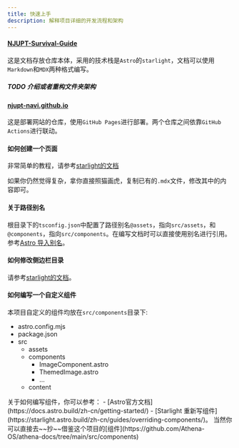 ```yaml
---
title: 快速上手
description: 解释项目详细的开发流程和架构
---
```



#### [NJUPT-Survival-Guide](https://github.com/NJUPT-NAVI/NJUPT-Survival-Guide)
这是文档存放仓库本体，采用的技术栈是`Astro`的`starlight`，文档可以使用`Markdown`和`MDX`两种格式编写。

##### TODO 介绍或者重构文件夹架构


#### [njupt-navi.github.io](https://github.com/NJUPT-NAVI/njupt-navi.github.io)
这是部署网站的仓库，使用`GitHub Pages`进行部署。两个仓库之间依靠`GitHub Actions`进行联动。

#### 如何创建一个页面
非常简单的教程，请参考[starlight的文档](https://starlight.astro.build/zh-cn/guides/pages/)

如果你仍然觉得复杂，拿你直接照猫画虎，复制已有的`.mdx`文件，修改其中的内容即可。

#### 关于路径别名
根目录下的`tsconfig.json`中配置了路径别名`@assets`，指向`src/assets`，和`@components`，指向`src/components`。在编写文档时可以直接使用别名进行引用。参考[Astro 导入别名](https://docs.astro.build/zh-cn/guides/typescript/#path-aliases)。

#### 如何修改侧边栏目录
请参考[starlight的文档](https://starlight.astro.build/zh-cn/guides/sidebar/)。

#### 如何编写一个自定义组件
本项目自定义的组件均放在`src/components`目录下:
<FileTree>

- astro.config.mjs
- package.json
- src
  - assets
  - components
    - ImageComponent.astro
    - ThemedImage.astro
    - ...
  - content

</FileTree>
关于如何编写组件，你可以参考：
    - [Astro官方文档](https://docs.astro.build/zh-cn/getting-started/)
    - [Starlight 重新写组件](https://starlight.astro.build/zh-cn/guides/overriding-components/)。
当然你可以直接去~~抄~~借鉴这个项目的[组件](https://github.com/Athena-OS/athena-docs/tree/main/src/components)

